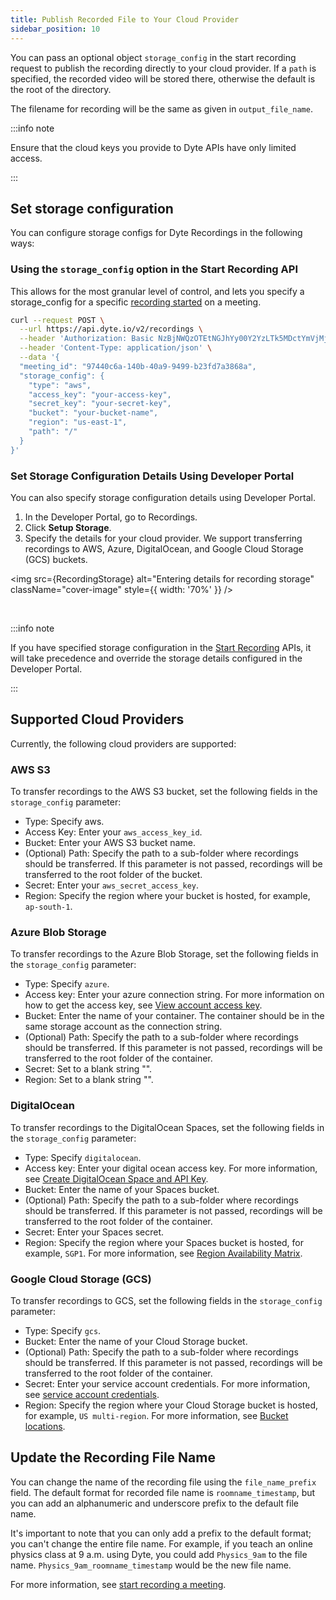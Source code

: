 ```yaml
---
title: Publish Recorded File to Your Cloud Provider
sidebar_position: 10
---
```



You can pass an optional object `storage_config` in the start recording request
to publish the recording directly to your cloud provider. If a `path` is
specified, the recorded video will be stored there, otherwise the default is the
root of the directory.

The filename for recording will be the same as given in `output_file_name`.

:::info note

Ensure that the cloud keys you provide to Dyte APIs have only limited access.

:::

## Set storage configuration

You can configure storage configs for Dyte Recordings in the following ways:

### Using the `storage_config` option in the Start Recording API

This allows for the most granular level of control, and lets you specify a
storage_config for a specific
[recording started](/api/?v=v2#/operations/start_recording) on a meeting.

```bash
curl --request POST \
  --url https://api.dyte.io/v2/recordings \
  --header 'Authorization: Basic NzBjNWQzOTEtNGJhYy00Y2YzLTk5MDctYmVjMjA1Nzk4YWRiOmQyNzBmYjJmOGNiNGUzZWY1MGI1' \
  --header 'Content-Type: application/json' \
  --data '{
  "meeting_id": "97440c6a-140b-40a9-9499-b23fd7a3868a",
  "storage_config": {
    "type": "aws",
    "access_key": "your-access-key",
    "secret_key": "your-secret-key",
    "bucket": "your-bucket-name",
    "region": "us-east-1",
    "path": "/"
  }
}'
```

### Set Storage Configuration Details Using Developer Portal

You can also specify storage configuration details using Developer Portal.

1. In the Developer Portal, go to Recordings.
2. Click **Setup Storage**.
3. Specify the details for your cloud provider. We support transferring
   recordings to AWS, Azure, DigitalOcean, and Google Cloud Storage (GCS) buckets.

<img
  src={RecordingStorage}
  alt="Entering details for recording storage"
  className="cover-image"
  style={{ width: '70%' }}
/>

<br />

:::info note

If you have specified storage configuration in the
[Start Recording](/api/?v=v2#/operations/start_recording) APIs, it will take
precedence and override the storage details configured in the Developer Portal.

:::

## Supported Cloud Providers

Currently, the following cloud providers are supported:

### AWS S3

To transfer recordings to the AWS S3 bucket, set the following fields in the
`storage_config` parameter:

- Type: Specify aws.
- Access Key: Enter your `aws_access_key_id`.
- Bucket: Enter your AWS S3 bucket name.
- (Optional) Path: Specify the path to a sub-folder where recordings should be
  transferred. If this parameter is not passed, recordings will be transferred
  to the root folder of the bucket.
- Secret: Enter your `aws_secret_access_key`.
- Region: Specify the region where your bucket is hosted, for example,
  `ap-south-1`.

### Azure Blob Storage

To transfer recordings to the Azure Blob Storage, set the following fields in
the `storage_config` parameter:

- Type: Specify `azure`.
- Access key: Enter your azure connection string. For more information on how to
  get the access key, see
  [View account access key](https://learn.microsoft.com/en-us/azure/storage/common/storage-account-keys-manage?toc=%2Fazure%2Fstorage%2Fblobs%2Ftoc.json&bc=%2Fazure%2Fstorage%2Fblobs%2Fbreadcrumb%2Ftoc.json&tabs=azure-portal#view-account-access-keys).
- Bucket: Enter the name of your container. The container should be in the same
  storage account as the connection string.
- (Optional) Path: Specify the path to a sub-folder where recordings should be
  transferred. If this parameter is not passed, recordings will be transferred
  to the root folder of the container.
- Secret: Set to a blank string "".
- Region: Set to a blank string "".

### DigitalOcean

To transfer recordings to the DigitalOcean Spaces, set the following fields in
the `storage_config` parameter:

- Type: Specify `digitalocean`.
- Access key: Enter your digital ocean access key. For more information, see
  [Create DigitalOcean Space and API Key](https://www.digitalocean.com/community/tutorials/how-to-create-a-digitalocean-space-and-api-key).
- Bucket: Enter the name of your Spaces bucket.
- (Optional) Path: Specify the path to a sub-folder where recordings should be
  transferred. If this parameter is not passed, recordings will be transferred
  to the root folder of the container.
- Secret: Enter your Spaces secret.
- Region: Specify the region where your Spaces bucket is hosted, for example,
  `SGP1`. For more information, see
  [Region Availability Matrix](https://docs.digitalocean.com/products/platform/availability-matrix/).

### Google Cloud Storage (GCS)

To transfer recordings to GCS, set the following fields in
the `storage_config` parameter:

- Type: Specify `gcs`.
- Bucket: Enter the name of your Cloud Storage bucket.
- (Optional) Path: Specify the path to a sub-folder where recordings should be
  transferred. If this parameter is not passed, recordings will be transferred
  to the root folder of the container.
- Secret: Enter your service account credentials. For more information, see [service account credentials](https://developers.google.com/workspace/guides/create-credentials#service-account).
- Region: Specify the region where your Cloud Storage bucket is hosted, for example,
  `US multi-region`. For more information, see
  [Bucket locations](https://cloud.google.com/storage/docs/locations).

## Update the Recording File Name

You can change the name of the recording file using the `file_name_prefix` field. The default format for recorded file name is `roomname_timestamp`, but you can add an alphanumeric and underscore prefix to the default file name.

It's important to note that you can only add a prefix to the default format; you can't change the entire file name. For example, if you teach an online physics class at 9 a.m. using Dyte, you could add `Physics_9am` to the file name. `Physics_9am_roomname_timestamp` would be the new file name.

For more information, see [start recording a meeting](https://docs.dyte.io/api#/operations/start_recording).
